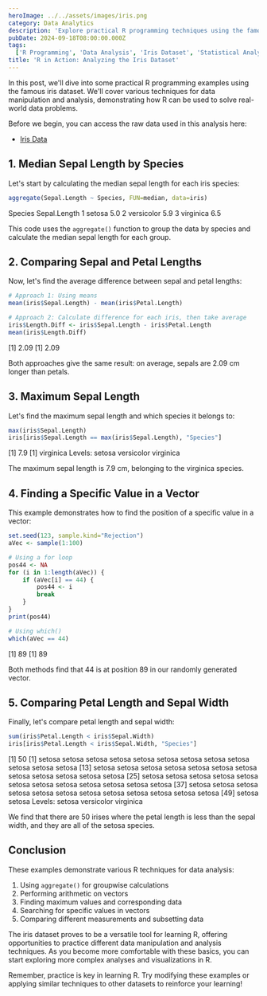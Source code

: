 ```yaml
---
heroImage: ../../assets/images/iris.png
category: Data Analytics
description: 'Explore practical R programming techniques using the famous iris dataset, covering data manipulation, statistical analysis, and basic problem-solving in R.'
pubDate: 2024-09-18T08:00:00.000Z
tags:
  ['R Programming', 'Data Analysis', 'Iris Dataset', 'Statistical Analysis', 'Data Manipulation']
title: 'R in Action: Analyzing the Iris Dataset'
---
```



In this post, we'll dive into some practical R programming examples using the famous iris dataset. We'll cover various techniques for data manipulation and analysis, demonstrating how R can be used to solve real-world data problems.

Before we begin, you can access the raw data used in this analysis here:

- [Iris Data](https://raw.githubusercontent.com/towardsuffering/data/main/Iris.csv)

## 1. Median Sepal Length by Species

Let's start by calculating the median sepal length for each iris species:

```r
aggregate(Sepal.Length ~ Species, FUN=median, data=iris)
```

<OutputDisplay>Species Sepal.Length 1 setosa 5.0 2 versicolor 5.9 3 virginica 6.5</OutputDisplay>

This code uses the `aggregate()` function to group the data by species and calculate the median sepal length for each group.

## 2. Comparing Sepal and Petal Lengths

Now, let's find the average difference between sepal and petal lengths:

```r
# Approach 1: Using means
mean(iris$Sepal.Length) - mean(iris$Petal.Length)

# Approach 2: Calculate difference for each iris, then take average
iris$Length.Diff <- iris$Sepal.Length - iris$Petal.Length
mean(iris$Length.Diff)
```

<OutputDisplay>[1] 2.09 [1] 2.09</OutputDisplay>

Both approaches give the same result: on average, sepals are 2.09 cm longer than petals.

## 3. Maximum Sepal Length

Let's find the maximum sepal length and which species it belongs to:

```r
max(iris$Sepal.Length)
iris[iris$Sepal.Length == max(iris$Sepal.Length), "Species"]
```

<OutputDisplay>[1] 7.9 [1] virginica Levels: setosa versicolor virginica</OutputDisplay>

The maximum sepal length is 7.9 cm, belonging to the virginica species.

## 4. Finding a Specific Value in a Vector

This example demonstrates how to find the position of a specific value in a vector:

```r
set.seed(123, sample.kind="Rejection")
aVec <- sample(1:100)

# Using a for loop
pos44 <- NA
for (i in 1:length(aVec)) {
    if (aVec[i] == 44) {
        pos44 <- i
        break
    }
}
print(pos44)

# Using which()
which(aVec == 44)
```

<OutputDisplay>[1] 89 [1] 89</OutputDisplay>

Both methods find that 44 is at position 89 in our randomly generated vector.

## 5. Comparing Petal Length and Sepal Width

Finally, let's compare petal length and sepal width:

```r
sum(iris$Petal.Length < iris$Sepal.Width)
iris[iris$Petal.Length < iris$Sepal.Width, "Species"]
```

<OutputDisplay>
	[1] 50 [1] setosa setosa setosa setosa setosa setosa setosa setosa setosa setosa setosa setosa
	[13] setosa setosa setosa setosa setosa setosa setosa setosa setosa setosa setosa setosa [25]
	setosa setosa setosa setosa setosa setosa setosa setosa setosa setosa setosa setosa [37] setosa
	setosa setosa setosa setosa setosa setosa setosa setosa setosa setosa setosa [49] setosa setosa
	Levels: setosa versicolor virginica
</OutputDisplay>

We find that there are 50 irises where the petal length is less than the sepal width, and they are all of the setosa species.

## Conclusion

These examples demonstrate various R techniques for data analysis:

1. Using `aggregate()` for groupwise calculations
2. Performing arithmetic on vectors
3. Finding maximum values and corresponding data
4. Searching for specific values in vectors
5. Comparing different measurements and subsetting data

The iris dataset proves to be a versatile tool for learning R, offering opportunities to practice different data manipulation and analysis techniques. As you become more comfortable with these basics, you can start exploring more complex analyses and visualizations in R.

Remember, practice is key in learning R. Try modifying these examples or applying similar techniques to other datasets to reinforce your learning!
